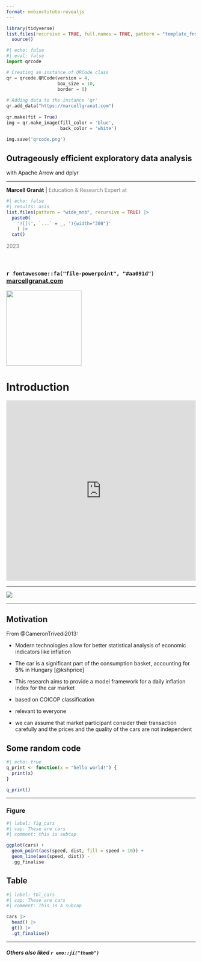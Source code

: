 ```yaml
---
format: mnbinstitute-revealjs
---
```


```r
library(tidyverse)
list.files(recursive = TRUE, full.names = TRUE, pattern = "template_fns.R$") |>
  source()
```

```python
#| echo: false
#| eval: false
import qrcode

# Creating an instance of QRCode class
qr = qrcode.QRCode(version = 4,
                   box_size = 10,
                   border = 0)
 
# Adding data to the instance 'qr'
qr.add_data("https://marcellgranat.com")
 
qr.make(fit = True)
img = qr.make_image(fill_color = 'blue',
                    back_color = 'white')
 
img.save('qrcode.png')
```

<h2>Outrageously efficient exploratory data analysis</h2>

<p style="color: #02294c; font-style: italic;">

with Apache Arrow and dplyr

</p>

<hr>

<p>[Marcell Granát]{style="font-weight: bold;"} \| [Education & Research Expert at]{style="color: grey;"}</p>

```r
#| echo: false
#| results: asis
list.files(pattern = "wide_mnb", recursive = TRUE) |> 
  paste0(
    '![](', `...` = _, '){width="300"}'
    ) |> 
  cat()
```

[2023]{style="color: grey;"}

<br>

<h3>

`r fontawesome::fa("file-powerpoint", "#aa091d")`  [marcellgranat.com](https://marcellgranat.com)

![](qrcode.png){.absolute bottom="10" right="10" width="200"}

# Introduction

```{=html}
<div class="strawpoll-embed" id="strawpoll_wby5Ae91dyA" style="height: 480px; max-width: 900px; width: 100%; margin: 0 auto; display: flex; flex-direction: column;"><iframe title="StrawPoll Embed" id="strawpoll_iframe_wby5Ae91dyA" src="https://strawpoll.com/embed/wby5Ae91dyA" style="position: static; visibility: visible; display: block; width: 100%; flex-grow: 1;" frameborder="0" allowfullscreen allowtransparency>Loading...</iframe><script async src="https://cdn.strawpoll.com/dist/widgets.js" charset="utf-8"></script></div>
```

------------------------------------------------------------------------

![](https://drive.google.com/uc?id=1Ce3mki2NT95ItChtNZayhlfj49zFxHzB)

------------------------------------------------------------------------

## Motivation

From @CameronTrivedi2013:

-   Modern technologies allow for better statistical analysis of economic indicators like inflation

-   The car is a significant part of the consumption basket, accounting for **5%** in Hungary [@kshprice]

-   This research aims to provide a model framework for a daily inflation index for the car market

::: notes
-   based on COICOP classification

-   relevant to everyone

-   we can assume that market participant consider their transaction carefully and the prices and the quality of the cars are not independent
:::

## Some random code

```r
#| echo: true
q_print <- function(x = "hello world!") {
  print(x)
}

q_print()
```

------------------------------------------------------------------------

### Figure

```r
#| label: fig_cars
#| cap: These are cars
#| comment: this is subcap

ggplot(cars) + 
  geom_point(aes(speed, dist, fill = speed > 10)) +
  geom_line(aes(speed, dist)) -
  .gg_finalise
```

## Table

```r
#| label: tbl_cars
#| cap: These are cars
#| comment: This is a subcap

cars |> 
  head() |> 
  gt() |> 
  .gt_finalise()
```

------------------------------------------------------------------------

<h5>Others also liked `r emo::ji("thumb")`</h5>
